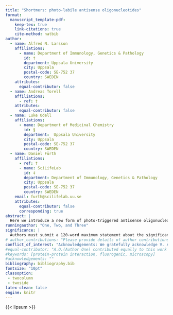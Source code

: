 ```yaml
---
title: "Shortmers: photo-labile antisense oligonucleotides"
format:
  manuscript_template-pdf:
    keep-tex: true 
    link-citations: true
    cite-method: natbib
author:
  - name: Alfred N. Larsson
    affiliations:
      - name: Department of Immunology, Genetics & Pathology
        id: †
        department: Uppsala University
        city: Uppsala
        postal-code: SE-752 37
        country: SWEDEN
    attributes:
      equal-contributor: false
  - name: Andreas Torell
    affiliations:
      - ref: †
    attributes:
      equal-contributor: false  
  - name: Luke Odell  
    affiliations:
      - name: Department of Medicinal Chemistry
        id: §
        department:  Uppsala University
        city: Uppsala
        postal-code: SE-752 37
        country: SWEDEN  
  - name: Daniel Fürth
    affiliations:
      - ref: †
      - name: SciLifeLab
        id: ‡
        department: Department of Immunology, Genetics & Pathology
        city: Uppsala
        postal-code: SE-752 37
        country: SWEDEN
    email: furth@scilifelab.uu.se 
    attributes:
      equal-contributor: false
      corresponding: true 
abstract: |
  Here we introduce a new form of photo-triggered antisense oligonucleotide (ASO) therapy, called "shortmers," which allows for spatiotemporal control of gene expression with high resolution by photolitography. Shortmers require dual-recognition of their target by two very short probes (6-8 nucleotides) through a photo-inducible click chemistry. This technology addresses three significant challenges associated with traditional ASO therapy: reduced off-target effects due to dual-pair recognition, improved membrane diffusion due to their compact size aiding drug delivery, and localized impact via infrared spatial induction, thereby preventing systemic adverse side effects. As a proof-of-concept, we target the PTBP1 RNA-binding protein and demonstrate effective gene expression reduction, highlighting shortmers as a promising tool for targeted, efficient ASO-based therapies.
runningauthor: "One, Two, and Three"
significance: |
  Authors must submit a 120-word maximum statement about the significance of their research paper written at a level understandable to an undergraduate educated scientist outside their field of speciality. The primary goal of the significance statement is to explain the relevance of the work in broad context to a broad readership. The significance statement appears in the paper itself and is required for all research papers.
# author_contributions: "Please provide details of author contributions here."
conflict_of_interest: "Acknowledgements: We gratefully acknowledge V. Agmo Hernandez for his expert assistance in helping us set up fluorescence spectrophotometry. Conflict of interest: D.F. serves on the scientific advisory board of Navinci Diagnostics AB."
#equal-contributor: "A.O.(Author One) contributed equally to this work with A.T. (Author Two) (remove if not applicable)."
#keywords: [protein-protein interaction, fluorogenic, microscopy]
#acknowledgements: "" 
bibliography: bibliography.bib  
fontsize: "10pt"
classoption:
 - twocolumn
 - twoside
latex-clean: false
engine: knitr
---
```


{{< lipsum >}}

